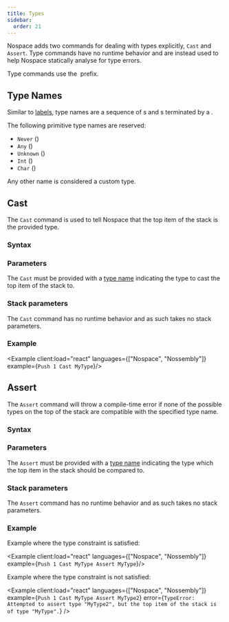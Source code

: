 ```yaml
---
title: Types
sidebar:
  order: 21
---
```


Nospace adds two commands for dealing with types explicitly, `Cast` and `Assert`. Type commands have no runtime behavior and are instead used to help Nospace statically analyse for type errors.

Type commands use the `⁠` prefix.

## Type Names

Similar to [labels](http://localhost:4321/reference/control-flow/#label), type names are a sequence of `​`s and `‌`s terminated by a `‍`.

The following primitive type names are reserved:

- `Never` (`‌‌‍`)
- `Any` (`‌​`)
- `Unknown` (`‌​​`)
- `Int` (`​​`)
- `Char` (`​‌‍`)

Any other name is considered a custom type.

## Cast

The `Cast` command is used to tell Nospace that the top item of the stack is the provided type.

### Syntax

<SyntaxTable command="Cast" inter="xs" />

### Parameters

The `Cast` must be provided with a [type name](#type-names) indicating the type to cast the top item of the stack to.

### Stack parameters

The `Cast` command has no runtime behavior and as such takes no stack parameters.

### Example

<Example client:load="react" languages={["Nospace", "Nossembly"]} example={`Push 1
Cast MyType`}/>

## Assert

The `Assert` command will throw a compile-time error if none of the possible types on the top of the stack are compatible with the specified type name.

### Syntax

<SyntaxTable command="Assert" inter="xt" />

### Parameters

The `Assert` must be provided with a [type name](#type-names) indicating the type which the top item in the stack should be compared to.

### Stack parameters

The `Assert` command has no runtime behavior and as such takes no stack parameters.

### Example

Example where the type constraint is satisfied:

<Example client:load="react" languages={["Nospace", "Nossembly"]} example={`Push 1
Cast MyType
Assert MyType`}/>

Example where the type constraint is not satisfied:

<Example client:load="react" languages={["Nospace", "Nossembly"]} example={`Push 1
Cast MyType
Assert MyType2`} error={`TypeError: Attempted to assert type "MyType2", but the top item of the stack is of type "MyType".`} />
